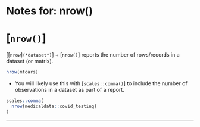 # Notes for: nrow()
# [`nrow()`]
[[`nrow`]`(*dataset*)`]
+ [`nrow()`] reports the number of rows/records in a dataset (or matrix).
```r
nrow(mtcars)
```
+ You will likely use this with [`scales::comma()`] to include the number of observations in a dataset as part of a report.
```r
scales::comma(
  nrow(medicaldata::covid_testing)
)
```
---